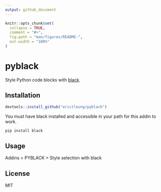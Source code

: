 ```yaml
---
output: github_document
---
```


<!-- README.md is generated from README.Rmd. Please edit that file -->

```r
knitr::opts_chunk$set(
  collapse = TRUE,
  comment = "#>",
  fig.path = "man/figures/README-",
  out.width = "100%"
)
```

# pyblack

<!-- badges: start -->
<!-- badges: end -->

Style Python code blocks with [black](https://github.com/psf/black).

## Installation

```r
devtools::install_github("erictleung/pyblack")
```

You must have black installed and accessible in your path for this addin to
work.

```bash
pip install black
```

## Usage

Addins > PYBLACK > Style selection with black

## License

MIT
